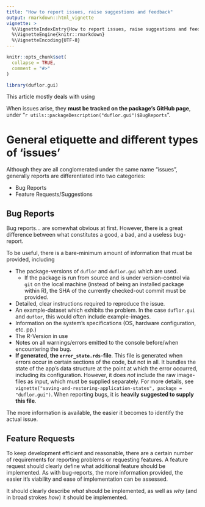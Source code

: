 ---
title: "How to report issues, raise suggestions and feedback"
output: rmarkdown::html_vignette
vignette: >
  %\VignetteIndexEntry{How to report issues, raise suggestions and feedback}
  %\VignetteEngine{knitr::rmarkdown}
  %\VignetteEncoding{UTF-8}
---

```{r, include = FALSE}
knitr::opts_chunk$set(
  collapse = TRUE,
  comment = "#>"
)
```

```{r setup}
library(duflor.gui)
```

This article mostly deals with using 


When issues arise, they **must be tracked on the package's GitHub page**, under "`r utils::packageDescription("duflor.gui")$BugReports`".

# General etiquette and different types of 'issues'

Although they are all conglomerated under the same name "issues", generally reports are differentiated into two categories:

- Bug Reports
- Feature Requests/Suggestions

## Bug Reports

Bug reports... are somewhat obvious at first. However, there is a great difference between what constitutes a good, a bad, and a useless bug-report.

To be useful, there is a bare-minimum amount of information that must be provided, including

- The package-versions of `duflor` and `duflor.gui` which are used.
   - If the package is run from source and is under version-control via `git` on the local machine (instead of being an installed package within R), the SHA of the currently checked-out commit must be provided.
- Detailed, clear instructions required to reproduce the issue.
- An example-dataset which exhibits the problem. In the case `duflor.gui` and `duflor`, this would often include example-images.
- Information on the system's specifications (OS, hardware configuration, etc. pp.)
- The R-Version in use
- Notes on all warnings/errors emitted to the console before/when encountering the bug.
- **If generated, the `error_state.rds`-file**. This file is generated when errors occur in certain sections of the code, but not in all. It bundles the state of the app's data structure at the point at which the error occurred, including its configuration. However, it does _not_ include the raw image-files as input, which must be supplied separately. For more details, see `vignette("saving-and-restoring-application-states", package = "duflor.gui")`. When reporting bugs, it is **heavily suggested to supply this file**.

The more information is available, the easier it becomes to identify the actual issue.


## Feature Requests

To keep development efficient and reasonable, there are a certain number of requirements for reporting problems or requesting features.
A feature request should clearly define what additional feature should be implemented. As with bug-reports, the more information provided, the easier it's viability and ease of implementation can be assessed.

It should clearly describe _what_ should be implemented, as well as _why_ (and in broad strokes _how_) it should be implemented.

